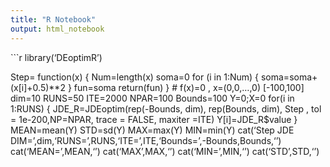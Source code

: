 ```yaml
---
title: "R Notebook"
output: html_notebook
---
```

```r
library('DEoptimR')


Step= function(x)
  {
  Num=length(x)
	soma=0
	for (i in 1:Num)
	  {
		soma=soma+(x[i]+0.5)**2
		}
	fun=soma
  return(fun)
  }
# f(x)=0 , x=(0,0,...,0) [-100,100]
dim=10
RUNS=50
ITE=2000
NPAR=100
Bounds=100
Y=0;X=0
for(i in 1:RUNS)
  {
  JDE_R=JDEoptim(rep(-Bounds, dim), rep(Bounds, dim), Step ,
         tol = 1e-200,NP=NPAR, trace = FALSE,  maxiter =ITE)
  Y[i]=JDE_R$value
  }
MEAN=mean(Y)
STD=sd(Y)
MAX=max(Y)
MIN=min(Y)
cat('Step JDE DIM=',dim,'RUNS=',RUNS,'ITE=',ITE,'Bounds=',-Bounds,Bounds,'\n')
cat('MEAN=',MEAN,'\n')
cat('MAX',MAX,'\n')
cat('MIN=',MIN,'\n')
cat('STD',STD,'\n')
